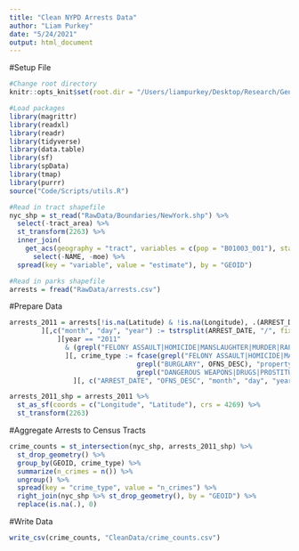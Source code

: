 ```yaml
---
title: "Clean NYPD Arrests Data"
author: "Liam Purkey"
date: "5/24/2021"
output: html_document
---
```


#Setup File

```r
#Change root directory
knitr::opts_knit$set(root.dir = "/Users/liampurkey/Desktop/Research/Gentrification")
```

```r
#Load packages
library(magrittr)
library(readxl)
library(readr)
library(tidyverse)
library(data.table)
library(sf)
library(spData)
library(tmap)
library(purrr)
source("Code/Scripts/utils.R")
```

```r
#Read in tract shapefile
nyc_shp = st_read("RawData/Boundaries/NewYork.shp") %>%
  select(-tract_area) %>%
  st_transform(2263) %>%
  inner_join(
    get_acs(geography = "tract", variables = c(pop = "B01003_001"), state = "NY", county = c("Bronx", "Kings", "New York", "Queens", "Richmond"), year = 2011, geometry = FALSE) %>%
      select(-NAME, -moe) %>%
  spread(key = "variable", value = "estimate"), by = "GEOID")
```

```r
#Read in parks shapefile
arrests = fread("RawData/arrests.csv")
```

#Prepare Data

```r
arrests_2011 = arrests[!is.na(Latitude) & !is.na(Longitude), .(ARREST_DATE, OFNS_DESC, LAW_CAT_CD, Latitude, Longitude)
        ][,c("month", "day", "year") := tstrsplit(ARREST_DATE, "/", fixed=TRUE)
            ][year == "2011" 
              & (grepl("FELONY ASSAULT|HOMICIDE|MANSLAUGHTER|MURDER|RAPE|ROBBERY", OFNS_DESC) | grepl("BURGLARY", OFNS_DESC) | grepl("DANGEROUS WEAPONS|DRUGS|PROSTITUTION", OFNS_DESC)) 
              ][, crime_type := fcase(grepl("FELONY ASSAULT|HOMICIDE|MANSLAUGHTER|MURDER|RAPE|ROBBERY", OFNS_DESC), "violent",
                                grepl("BURGLARY", OFNS_DESC), "property",
                                grepl("DANGEROUS WEAPONS|DRUGS|PROSTITUTION", OFNS_DESC), "consensual")
                ][, c("ARREST_DATE", "OFNS_DESC", "month", "day", "year") := NULL]
```

```r
arrests_2011_shp = arrests_2011 %>%
  st_as_sf(coords = c("Longitude", "Latitude"), crs = 4269) %>%
  st_transform(2263)
```

#Aggregate Arrests to Census Tracts

```r
crime_counts = st_intersection(nyc_shp, arrests_2011_shp) %>%
  st_drop_geometry() %>%
  group_by(GEOID, crime_type) %>%
  summarize(n_crimes = n()) %>%
  ungroup() %>%
  spread(key = "crime_type", value = "n_crimes") %>%
  right_join(nyc_shp %>% st_drop_geometry(), by = "GEOID") %>%
  replace(is.na(.), 0)
```

#Write Data

```r
write_csv(crime_counts, "CleanData/crime_counts.csv")
```






